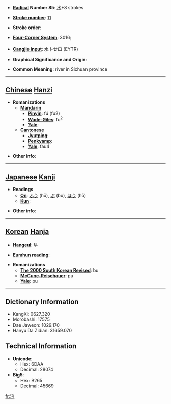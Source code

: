 * '''[[Wiktionary:Chinese radical index| Radical]] Number 85''': [[Wiktionary:Chinese radical index 水|水]]+8 strokes

* '''[[Wiktionary:Chinese total strokes index|Stroke number]]''': [[Wiktionary:Chinese total strokes index 11|11]]

* '''Stroke order''': 

* '''[[Wiktionary:Chinese four corner index|Four-Corner System]]''': 3016<sub>1</sub>

* '''[[Wiktionary:Chinese Cangjie index|Cangjie input]]''': 水卜廿口 (EYTR)

* '''Graphical Significance and Origin''': 

* '''Common Meaning''': river in Sichuan province

----

== [[Chinese]] [[Hanzi]] ==

* '''Romanizations'''
** '''[[Mandarin]]'''
*** '''[[Pinyin]]''': fú (fu2)
*** '''[[Wade-Giles]]''': fu<sup>2</sup>
*** '''[[Yale]]''': 
** '''[[Cantonese]]'''
*** '''[[Jyutping]]''':
*** '''[[Penkyamp]]''': 
*** '''[[Yale]]''': fau4

* '''Other info''': 

----

== [[Japanese]] [[Kanji]] ==

* '''Readings'''
** '''[[On]]''': [[ふう]] (hū), [[ぶ]] (bu), [[ほう]] (hō)
** '''[[Kun]]''': 

* '''Other info''':  

----

== [[Korean]] [[Hanja]] ==

* '''[[Hangeul]]''': 부

* '''[[Eumhun]] reading''': 

* '''Romanizations'''
** '''[[The 2000 South Korean Revised Romanization|The 2000 South Korean Revised]]''': bu
** '''[[McCune-Reischauer]]''': pu
** '''[[Yale]]''': pu

----

== Dictionary Information ==

* KangXi: 0627.320
* Morobashi: 17575
* Dae Jaweon: 1029.170
* Hanyu Da Zidian: 31659.070

== Technical Information ==

* '''Unicode''':
** Hex: 6DAA
** Decimal: 28074
* '''Big5''':
** Hex: B265
** Decimal: 45669

[[fr:涪]]